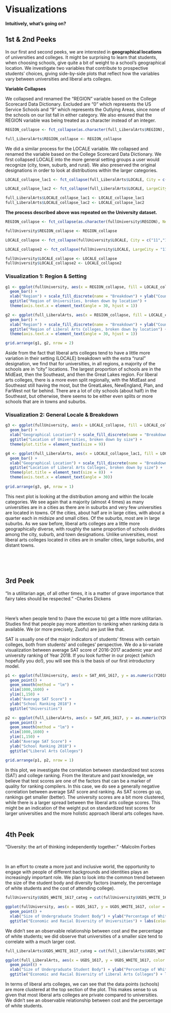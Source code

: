 # Visualizations

**Intuitively, what's going on?**

## 1st & 2nd Peeks

In our first and second peeks, we are interested in **geographical locations** of universities and colleges. It might be surprising to learn that students, when choosing schools, give quite a bit of weight to a school's geographical location. We investigate two variables that contribute to prospective students' choices, giving side-by-side plots that reflect how the variables vary between universities and liberal arts colleges.

**Variable Collapses**

We collapsed and renamed the "REGION" variable based on the College Scorecard Data Dictionary. Excluded are "0" which represents the US Service Schools and "9" which represents the Outlying Areas, since none of the schools on our list fall in either category. We also ensured that the REGION variable was being treated as a character instead of an integer.

```r
REGION_collapse <- fct_collapse(as.character(full_LiberalArts$REGION), NewEngland = "1", MidEast = "2", GreatLakes = "3", Plains = "4", Southeast = "5", Southwest = "6", RockyMountains = "7", FarWest = "8")

full_LiberalArts$REGION_collapse <- REGION_collapse
```

We did a similar process for the LOCALE variable. We collapsed and renamed the variable based on the College Scorecard Data Dictionary. We first collapsed LOCALE into the more general setting groups a user would recognize (city, town, suburb, and rural). We also preserved the original designations in order to look at distributions within the larger categories.

```r


LOCALE_collapse_lac1 <- fct_collapse(full_LiberalArts$LOCALE, City = c("11","12","13"), Suburb = c("21","22","23"), Town = c("31","32","33"), Rural = c("41","42","43"))

LOCALE_collapse_lac2 <- fct_collapse(full_LiberalArts$LOCALE, LargeCity = "11", MidsizeCity = "12", SmallCity = "13", LargeSuburb = "21", MidsizeSuburb = "22", SmallSuburb = "23", FringeTown = "31", DistantTown = "32", RemoteTown = "33", FringeRural = "41", DistantRural = "42", RemoteTown = "43")

full_LiberalArts$LOCALE_collapse_lac1 <- LOCALE_collapse_lac1
full_LiberalArts$LOCALE_collapse_lac2 <- LOCALE_collapse_lac2
```

**The process described above was repeated on the University dataset.**

```r

REGION_collapse <- fct_collapse(as.character(fullUniversity$REGION), NewEngland = "1", MidEast = "2", GreatLakes = "3", Plains = "4", Southeast = "5", Southwest = "6", RockyMountains = "7", FarWest = "8")

fullUniversity$REGION_collapse <- REGION_collapse
```

```r
LOCALE_collapse <- fct_collapse(fullUniversity$LOCALE, City = c("11","12","13"), Suburb = c("21","22","23"), Town = c("31","32","33"), Rural = c("41","42","43"))

LOCALE_collapse2 <- fct_collapse(fullUniversity$LOCALE, LargeCity = "11", MidsizeCity = "12", SmallCity = "13", LargeSuburb = "21", MidsizeSuburb = "22", SmallSuburb = "23", FringeTown = "31", DistantTown = "32", RemoteTown = "33", FringeRural = "41", DistantRural = "42", RemoteTown = "43")

fullUniversity$LOCALE_collapse <- LOCALE_collapse
fullUniversity$LOCALE_collapse2 <- LOCALE_collapse2
```


### Visualization 1: Region & Setting

```r
g1 <- ggplot(fullUniversity, aes(x = REGION_collapse, fill = LOCALE_collapse)) +
  geom_bar() +
  xlab("Region") + scale_fill_discrete(name = "Breakdown") + ylab("Count") +
  ggtitle("Region of Universities, broken down by location") +
  theme(axis.text.x = element_text(angle = 30, hjust = 1))

g2 <- ggplot(full_LiberalArts, aes(x = REGION_collapse, fill = LOCALE_collapse_lac1)) +
  geom_bar() +
  xlab("Region") + scale_fill_discrete(name = "Breakdown") + ylab("Count") +
  ggtitle("Region of Liberal Arts Colleges, broken down by location") +
  theme(axis.text.x = element_text(angle = 30, hjust = 1))

grid.arrange(g1, g2, nrow = 2)
```

Aside from the fact that liberal arts colleges tend to have a little more variation in their setting (LOCALE) breakdown with the extra "rural" designation, we find that for universities, in all regions, a majority of the schools are in "city" locations. The largest proportion of schools are in the MidEast, then the Southeast, and then the Great Lakes region. For liberal arts colleges, there is a more even split regionally, with the MidEast and Southeast still having the most, but the GreatLakes, NewEngland, Plan, and FarWest not far behind. There are a lot of city schools (about half) in the Southeast, but otherwise, there seems to be either even splits or more schools that are in towns and suburbs.

### Visualization 2: General Locale & Breakdown

```r
g3 <- ggplot(fullUniversity, aes(x = LOCALE_collapse, fill = LOCALE_collapse2)) +
  geom_bar() +
  xlab("Geographical Location") + scale_fill_discrete(name = "Breakdown") + ylab("Count") +
  ggtitle("Location of Universities, broken down by size") +
  theme(plot.title = element_text(size = 9))

g4 <- ggplot(full_LiberalArts, aes(x = LOCALE_collapse_lac1, fill = LOCALE_collapse_lac2)) +
  geom_bar() +
  xlab("Geographical Location") + scale_fill_discrete(name = "Breakdown") + ylab("Count") +
  ggtitle("Location of Liberal Arts Colleges, broken down by size") +
  theme(plot.title = element_text(size = 8))  +
  theme(axis.text.x = element_text(angle = 30))
  
grid.arrange(g3, g4, nrow = 1)
```

This next plot is looking at the distribution among and within the locale categories. We see again that a majority (almost 4 times) as many universities are in a cities as there are in suburbs and very few universities are located in towns. Of the cities, about half are in large cities, with about a quarter each in midsize and small cities. Of the suburbs, most are in large suburbs. As we saw before, liberal arts colleges are a little more geographically diverse, with roughly the same proportion of schools divides among the city, suburb, and town designations. Unlike universities, most liberal arts colleges located in cities are in smaller cities, large suburbs, and distant towns. 
 
 
&nbsp;

&nbsp;

## 3rd Peek

"In a utilitarian age, of all other times, it is a matter of grave importance that fairy tales should be respected." -Charles Dickens

&nbsp;

Here's when people tend to (have the excuse to) get a little more utilitarian. Studies find that people pay more attention to ranking when ranking data is available. We (or more precisely, Zuofu) are just like that. 

SAT is usually one of the major indicators of students' fitness with certain colleges, both from students' and colleges' perspective. We do a bi-variate visualization between average SAT score of 2016-2017 academic year and university ranking of Year 2018. If you look further in our project (which hopefully you do!), you will see this is the basis of our first introductory model.

```r
p1 <- ggplot(fullUniversity, aes(x = SAT_AVG_1617, y = as.numeric(Y2018))) +
  geom_point() +
  geom_smooth(method = "lm") +
  xlim(1000,1600) +
  ylim(1,150) +
  xlab("Average SAT Score") +
  ylab("School Ranking 2018") +
  ggtitle("Universities")

p2 <- ggplot(full_LiberalArts, aes(x = SAT_AVG_1617, y = as.numeric(Y2018))) +
  geom_point() +
  geom_smooth(method = "lm") +
  xlim(1000,1600) +
  ylim(1,150) +
  xlab("Average SAT Score") +
  ylab("School Ranking 2018") +
  ggtitle("Liberal Arts Colleges")

grid.arrange(p1, p2, nrow = 1)
```

In this plot, we investigate the correlation between standardized test scores (SAT) and college ranking. From the literature and past knowledge, we believe that test scores are one of the factors that can be a marker of quality for ranking compilers. In this case, we do see a generally negative correlation between average SAT score and ranking. As SAT scores go up, rankings get smaller (better). The university scores are a bit more clustered, while there is a larger spread between the liberal arts college scores. This might be an indication of the weight put on standardized test scores for larger universities and the more holistic approach liberal arts colleges have.
&nbsp;

## 4th Peek

"Diversity: the art of thinking independently together." -Malcolm Forbes

&nbsp;

In an effort to create a more just and inclusive world, the opportunity to engage with people of different backgrounds and identities plays an increasingly important role. We plan to look into the common trend between the size of the student body and diversity factors (namely, the percentage of white students and the cost of attending college).

```r
fullUniversity$UGDS_WHITE_1617_categ = cut(fullUniversity$UGDS_WHITE_1617, c(0,0.2,0.4,0.6,0.8,1))
```

```r
ggplot(fullUniversity, aes(x = UGDS_1617, y = UGDS_WHITE_1617, color = COSTT4_A_1617)) +
  geom_point() +
  xlab("Size of Undergraduate Student Body") + ylab("Percentage of White Students") +
  ggtitle("Economic and Racial Diversity of Universities") + labs(color="Cost for Year 2017")
```

We didn't see an observable relationship between cost and the percentage of white students; we did observe that universities of a smaller size tend to correlate with a much larger cost.

```r
full_LiberalArts$UGDS_WHITE_1617_categ = cut(full_LiberalArts$UGDS_WHITE_1617, c(0,0.2,0.4,0.6,0.8,1))
```

```r
ggplot(full_LiberalArts, aes(x = UGDS_1617, y = UGDS_WHITE_1617, color = COSTT4_A_1617)) +
  geom_point() +
  xlab("Size of Undergraduate Student Body") + ylab("Percentage of White Students") +
  ggtitle("Economic and Racial Diversity of Liberal Arts Colleges") + labs("Cost for Year 2017")
```

In terms of liberal arts colleges, we can see that the data points (schools) are more clustered at the top section of the plot. This makes sense to us given that most liberal arts colleges are private compared to universities. We didn't see an observable relationship between cost and the percentage of white students.